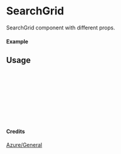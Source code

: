 
<Meta of={SearchGrid} title="Azure/General/SearchGrid" />

# SearchGrid

SearchGrid component with different props.

#### Example

<Canvas of={SearchGrid.Primary} />

## Usage

```ts
import { SearchGrid } from "yadl-ui";

const Example = () => {
  return (
      <SearchGrid />
  );
};

export default Example;
```

#### Credits
[Azure/General](https://learn.microsoft.com/en-us/azure/architecture/icons/)
